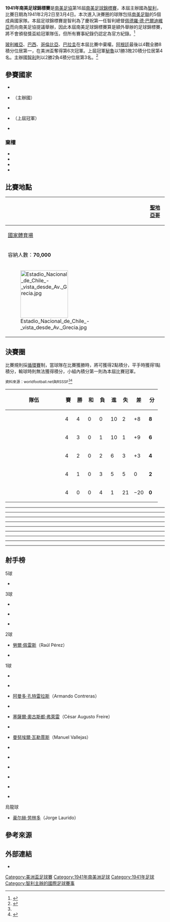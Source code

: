 {{noteTA
|G1=足球
|G2=People
|G3=地名
|G4=Toponym
}}
{{Infobox 國際足球賽事賽季
| tourney_name     = 南美足球錦標賽
| year             = 1941年
| other_titles     = {{lang|en|1941 South American Championship}}
| image            = Argentina 1941.jpg
| size             = 250px
| caption          = 本屆冠軍阿根廷隊
| edition          = 16
| country          = 智利
| defending_champ  = PER
| defending_champ-flagvar = 1825
| dates            = 2月2日–3月4日
| num_teams        = 5 隊
| confederations   = 1
| venues           = 1
| cities           = 1
| champion         = ARG
| champion-flagvar = alt
| count            = 6
| second           = URU
| third            = CHI
| fourth           = PER
| fourth-flagvar   = 1825
| matches          = 10
| goals            = 32
| attendance       = 
| top_scorer       = {{flagicon|ARG|alt}} {{le|胡安·馬爾韋齊|Juan Marvezzi}}<small>（5球）</small>
| player           = {{flagicon|CHI}} {{le|塞爾吉奧·利文斯通|Sergio Livingstone}}<ref>{{Cite web |language=en |url=http://www.rsssf.com/tabless/sachampfulltrivia.html |title=The Copa América Archive – Trivia |publisher=rsssf.com |accessdate=2016-05-08 |archive-date=2018-10-13 |archive-url=https://web.archive.org/web/20181013015110/http://www.rsssf.com/tabless/sachampfulltrivia.html |dead-url=no }}</ref>
| prevseason       = [[1939年南美足球錦標賽|1939]]
| nextseason       = [[1942年南美足球錦標賽|1942]]
}}

'''1941年南美足球錦標賽'''是[[南美足協|南美足協]]第16屆[[美洲盃足球賽|南美足球錦標賽]]，本屆主辦國為[[智利|智利]]，比賽日期為1941年2月2日至3月4日。本次進入決賽圈的球隊包括[[南美足聯|南美足聯]]的5個成員國家隊。本屆足球錦標賽是智利為了慶祝第一任智利總督[[佩德羅·德·巴爾迪維亞|佩德羅·德·巴爾迪維亞]]而向南美足協提議舉辦，因此本屆南美足球錦標賽算是額外舉辦的足球錦標賽，將不會頒發獎盃給冠軍隊伍，但所有賽事紀錄仍認定為官方紀錄。<ref>{{cite web |language=es |url=https://www.resultados-futbol.com/noticia/campeonato-sudamericano-1941-chile |title=Campeonato Sudamericano 1941 Chile |publisher=Resultados de Fútbol |date= |accessdate=2016-05-08 |archive-date=2021-01-31 |archive-url=https://web.archive.org/web/20210131071210/https://www.resultados-futbol.com/noticia/campeonato-sudamericano-1941-chile |dead-url=no }}</ref>

[[玻利維亞國家足球隊|玻利維亞]]、[[巴西國家足球隊|巴西]]、[[哥倫比亞國家足球隊|哥倫比亞]]、[[巴拉圭國家足球隊|巴拉圭]]在本屆比賽中棄權。[[阿根廷國家足球隊|阿根廷]]最後以4戰全勝8積分位居第一，在美洲盃奪得第6次冠軍。上屆冠軍[[秘魯國家足球隊|秘魯]]以1勝3敗20積分位居第4名。主辦國[[智利國家足球隊|智利]]則以2勝2負4積分位居第3名。<ref name="RSSSF">{{cite web |language=en |url=http://www.rsssf.com/tables/41safull.html |title=South American Championship 1941 |publisher=RSSSF |date=2007-07-19 |accessdate=2016-05-08 |archive-date=2009-03-27 |archive-url=https://web.archive.org/web/20090327093159/http://www.rsssf.com/tables/41safull.html |dead-url=no }}</ref>

==參賽國家==
* {{fb|ARG}}
* {{fb|CHI}}（主辦國）
* {{fb|ECU}}
* {{fb|PER}}（上屆冠軍）
* {{fb|URU}}
===棄權===
* {{fb|BOL}}
* {{fb|BRA}}
* {{fb|COL}}
* {{fb|PAR}} 

==比賽地點==
{| class="wikitable" style="text-align:center"
|-
! rowspan=16|
{{Location map+ |Chile |float=center |width=150 |places=
{{Location map~ |Chile |lat=-33.4500|long=-70.6667|label=[[聖地亞哥-德智利|圣地亚哥]]|position=right}}}}
! [[聖地亞哥-德智利|聖地亞哥]]
|-
| [[國家體育場_(智利)|國家體育場]]
|-
| 容納人數：'''70,000'''
|-
| [[File:Estadio_Nacional_de_Chile_-_vista_desde_Av._Grecia.jpg|150px]]
|}

==決賽圈==
比賽規則採[[循環賽|循環賽]]制，當球隊在比賽獲勝時，將可獲得2點積分，平手時獲得1點積分，輸球時則無法獲得積分，小組內積分第一則為本屆比賽冠軍。

<small>資料來源：worldfootball.net與RSSSF<ref name="RSSSF"/><ref>{{cite web |language=en |url=http://www.worldfootball.net/schedule/copa-america-1941-in-chile-endrunde/0/ |title=Copa América 1941 Chile » Final round |publisher=worldfootball.net |date= |accessdate=2016-05-08 |archive-date=2018-12-11 |archive-url=https://web.archive.org/web/20181211152712/https://www.worldfootball.net/schedule/copa-america-1941-in-chile-endrunde/0/ |dead-url=no }}</ref></small>
{| class="wikitable" style="text-align:center"
|-
! width=165 | 隊伍
! width=20 | 賽
! width=20 | 勝
! width=20 | 和
! width=20 | 負
! width=20 | 進
! width=20 | 失
! width=20 | 差
! width=20 | 分
|- align=center bgcolor=gold
| align=left | {{fb|ARG|alt}}
|4||4||0||0||10||2||+8||'''8'''
|- align=center
| align=left | {{fb|URU}}
|4||3||0||1||10||1||+9||'''6'''
|- align=center
| align=left | {{fb|CHI}}
|4||2||0||2||6||3||+3||'''4'''
|- align=center
| align=left | {{fb|PER|1825}}
|4||1||0||3||5||5||0||'''2'''
|- align=center
| align=left | {{fb|ECU}}
|4||0||0||4||1||21||−20||'''0'''
|}

{{footballbox
| date = 1941年2月2日
| team1 = {{fb-rt|CHI}}
| score = 5–0
| team2 = {{fb|ECU}}
| goals1 = {{le|勞爾·托羅·胡利奧|Raúl Toro Julio|托羅}} {{goal|10}} <br> {{le|恩里克·索雷爾|Enrique Sorrel|索雷爾}} {{goal|18||78}} <br> [[勞爾·佩雷斯_(足球運動員)|佩雷斯]] {{goal|25}} <br> [[阿曼多·孔特雷拉斯_(足球運動員)|孔特雷拉斯]] {{goal|43}}
| goals2 =
| stadium = [[聖地亞哥-德智利|聖地亞哥]][[國家體育場_(智利)|國家體育場]]
| referee = {{link-fr|荷西·巴托洛梅·馬西亞斯|José Bartolomé Macías}} ([[阿根廷足球協會|阿根廷]])
}}
----
{{footballbox
| date = 1941年2月9日
| team1 = {{fb-rt|URU}}
| score = 6–0
| team2 = {{fb|ECU}}
| goals1 = {{link-es|伊斯梅爾·里維羅|Ismael Rivero|里維羅}} {{goal|9||23||87}} <br> {{le|舒伯特·甘貝塔|Schubert Gambetta|甘貝塔}} {{goal|16}} <br> {{le|羅伯托·波塔|Roberto Porta|波塔}} {{goal|39}} <br> [[豪尔赫·劳林多|劳林多]] {{goal|75|o.g.}}
| goals2 =
| stadium = [[聖地亞哥-德智利|聖地亞哥]][[國家體育場_(智利)|國家體育場]]
| referee = {{link-fr|阿爾弗雷多·華加斯|Alfredo Vargas}} ([[智利足球協會|智利]])
}}
----
{{footballbox
| date = 1941年2月9日
| team1 = {{fb-rt|CHI}}
| score = 1–0
| team2 = {{fb|PER|1825}}
| goals1 = [[勞爾·佩雷斯_(足球運動員)|佩雷斯]] {{goal|20}}
| goals2 =
| stadium = [[聖地亞哥-德智利|聖地亞哥]][[國家體育場_(智利)|國家體育場]]
| referee = {{link-fr|荷西·巴托洛梅·馬西亞斯|José Bartolomé Macías}} ([[阿根廷足球協會|阿根廷]])
}}
----
{{footballbox
| date = 1941年2月12日
| team1 = {{fb-rt|ARG|alt}}
| score = 2–1
| team2 = {{fb|PER|1825}}
| goals1 = {{le|約瑟·曼努埃爾·莫雷諾|José Manuel Moreno|莫雷諾}} {{goal|2||72}}
| goals2 = {{le|塞薩爾·蘇卡萊茲|César Socarraz|蘇卡萊茲}} {{goal|53}}
| stadium = [[聖地亞哥-德智利|聖地亞哥]][[國家體育場_(智利)|國家體育場]]
| referee = {{link-fr|阿爾弗雷多·華加斯|Alfredo Vargas}} ([[智利足球協會|智利]])
}}
----
{{footballbox
| date = 1941年2月16日
| team1 = {{fb-rt|ARG|alt}}
| score = 6–1
| team2 = {{fb|ECU}}
| goals1 = {{le|胡安·馬爾韋齊|Juan Marvezzi|馬爾韋齊}} {{goal|3||17||28||39||59}} <br> {{le|約瑟·曼努埃爾·莫雷諾|José Manuel Moreno|莫雷諾}} {{goal|30}}
| goals2 = [[塞薩爾·奧古斯都·弗萊雷|弗萊雷]] {{goal|47}}
| stadium = [[聖地亞哥-德智利|聖地亞哥]][[國家體育場_(智利)|國家體育場]]
| referee = {{link-fr|阿尼巴爾·特哈達|Aníbal Tejada}} ([[烏拉圭足球協會|烏拉圭]])
}}
----
{{footballbox
| date = 1941年2月16日
| team1 = {{fb-rt|URU}}
| score = 2–0
| team2 = {{fb|CHI}}
| goals1 = {{le|烏巴爾多·克呂什|Ubaldo Cruche|克呂什}} {{goal|35}} <br> {{link-it|奧斯卡·奇里明尼|Oscar Chirimini|奇里明尼}} {{goal|78}}
| goals2 =
| stadium = [[聖地亞哥-德智利|聖地亞哥]][[國家體育場_(智利)|國家體育場]]
| referee = {{link-fr|荷西·巴托洛梅·馬西亞斯|José Bartolomé Macías}} ([[阿根廷足球協會|阿根廷]])
}}
----
{{footballbox
| date = 1941年2月23日
| team1 = {{fb-rt|PER|1825}}
| score = 4–0
| team2 = {{fb|ECU}}
| goals1 = {{le|特奧多羅·斐南迪茲|Teodoro Fernández|斐南迪茲}} {{goal|25||32||48}} <br> [[曼努埃爾·瓦勒賈斯|瓦勒賈斯]] {{goal|36}}
| goals2 =
| stadium = [[聖地亞哥-德智利|聖地亞哥]][[國家體育場_(智利)|國家體育場]]
| referee = 維克托·弗朗西斯科·里瓦斯（Víctor Francisco Rivas） ([[智利足球協會|智利]])
}}
----
{{footballbox
| date = 1941年2月23日
| team1 = {{fb-rt|ARG|alt}}
| score = 1–0
| team2 = {{fb|URU}}
| goals1 = {{le|安東尼奧·薩斯特雷|Antonio Sastre|薩斯特雷}} {{goal|53}}
| goals2 =
| stadium = [[聖地亞哥-德智利|聖地亞哥]][[國家體育場_(智利)|國家體育場]]
| referee = {{link-fr|阿爾弗雷多·華加斯|Alfredo Vargas}} ([[智利足球協會|智利]])
}}
----
{{footballbox
| date = 1941年2月26日
| team1 = {{fb-rt|URU}}
| score = 2–0
| team2 = {{fb|PER|1825}}
| goals1 = {{link-de|胡安·佩德羅·里佩夫|Juan Pedro Riephoff|里佩夫}} {{goal|37}} <br> {{le|奥布杜利奥·瓦雷拉|Obdulio Varela|瓦雷拉}} {{goal|70}}
| goals2 =
| stadium = [[聖地亞哥-德智利|聖地亞哥]][[國家體育場_(智利)|國家體育場]]
| referee = {{link-fr|荷西·巴托洛梅·馬西亞斯|José Bartolomé Macías}} ([[阿根廷足球協會|阿根廷]])
}}
----
{{footballbox
| date = 1941年3月4日
| team1 = {{fb-rt|ARG|alt}}
| score = 1–0
| team2 = {{fb|CHI}}
| goals1 = {{le|恩里克·加西亞|Enrique García|加西亞}} {{goal|71}}
| goals2 =
| stadium = [[聖地亞哥-德智利|聖地亞哥]][[國家體育場_(智利)|國家體育場]]
| referee = {{link-fr|阿尼巴爾·特哈達|Aníbal Tejada}} ([[烏拉圭足球協會|烏拉圭]])
}}

{{winners|fb|1941年南美足球錦標賽|Argentina|6|alt}}

==射手榜==
;5球
* {{flagicon|ARG|alt}} {{le|胡安·馬爾韋齊|Juan Marvezzi}}

;3球
{{col-begin}}
{{col-3}}
* {{flagicon|ARG|alt}} {{le|約瑟·曼努埃爾·莫雷諾|José Manuel Moreno}}
{{col-3}}
* {{flagicon|PER|1825}} {{le|特奧多羅·斐南迪茲|Teodoro Fernández}}
{{col-3}}
* {{flagicon|URU}} {{link-es|伊斯梅爾·里維羅|Ismael Rivero}}
{{col-end}}

;2球
{{col-begin}}
{{col-3}}
* {{flagicon|CHI}} [[勞爾·佩雷斯_(足球運動員)|勞爾·佩雷斯]]（Raúl Pérez）
{{col-3}}
* {{flagicon|CHI}} {{le|恩里克·索雷爾|Enrique Sorrel}}
{{col-3}}
{{col-end}}

;1球
{{col-begin}}
{{col-3}}
* {{flagicon|ARG|alt}} {{le|恩里克·加西亞|Enrique García}}
* {{flagicon|ARG|alt}} {{le|安東尼奧·薩斯特雷|Antonio Sastre}}
* {{flagicon|CHI}} [[阿曼多·孔特雷拉斯_(足球運動員)|阿曼多·孔特雷拉斯]]（Armando Contreras）
* {{flagicon|CHI}} {{le|勞爾·托羅·胡利奧|Raúl Toro Julio}}
* {{flagicon|ECU}} [[塞薩爾·奧古斯都·弗萊雷|塞薩爾·奧古斯都·弗萊雷]]（César Augusto Freire）
{{col-3}}
* {{flagicon|PER|1825}} {{le|塞薩爾·蘇卡萊茲|César Socarraz}}
* {{flagicon|PER|1825}} [[曼努埃爾·瓦勒賈斯|曼努埃爾·瓦勒賈斯]]（Manuel Vallejas）
* {{flagicon|URU}} {{link-it|奧斯卡·奇里明尼|Oscar Chirimini}}
* {{flagicon|URU}} {{le|烏巴爾多·克呂什|Ubaldo Cruche}}
* {{flagicon|URU}} {{le|舒伯特·甘貝塔|Schubert Gambetta}}
{{col-3}}
* {{flagicon|URU}} {{le|奥布杜利奥·瓦雷拉|Obdulio Varela}}
* {{flagicon|URU}} {{le|羅伯托·波塔|Roberto Porta}}
* {{flagicon|URU}} {{link-de|胡安·佩德羅·里佩夫|Juan Pedro Riephoff}}
{{col-end}}

;烏龍球
* {{flagicon|ECU}} [[豪尔赫·劳林多|豪尔赫·劳林多]]（Jorge Laurido） 

==參考來源==
{{reflist}}

==外部連結==
* {{cite web |language=en |url=http://www.rsssf.com/tables/41safull.html |title=South American Championship 1941 |publisher=RSSSF |date= |accessdate= |archive-date=2009-03-27 |archive-url=https://web.archive.org/web/20090327093159/http://www.rsssf.com/tables/41safull.html |dead-url=no }}

{{美洲盃足球賽}}
{{國際足球}}

[[Category:美洲盃足球賽|Category:美洲盃足球賽]]
[[Category:1941年南美洲足球|Category:1941年南美洲足球]]
[[Category:1941年足球|Category:1941年足球]]
[[Category:智利主辦的國際足球賽事|Category:智利主辦的國際足球賽事]]